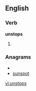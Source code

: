 ==English==

===Verb===
'''unstops'''

# {{third-person singular of|[[unstop]]}}

===Anagrams===
* {{alphagram|nopsstu}}
* [[sunspot#English|sunspot]]

[[vi:unstops]]